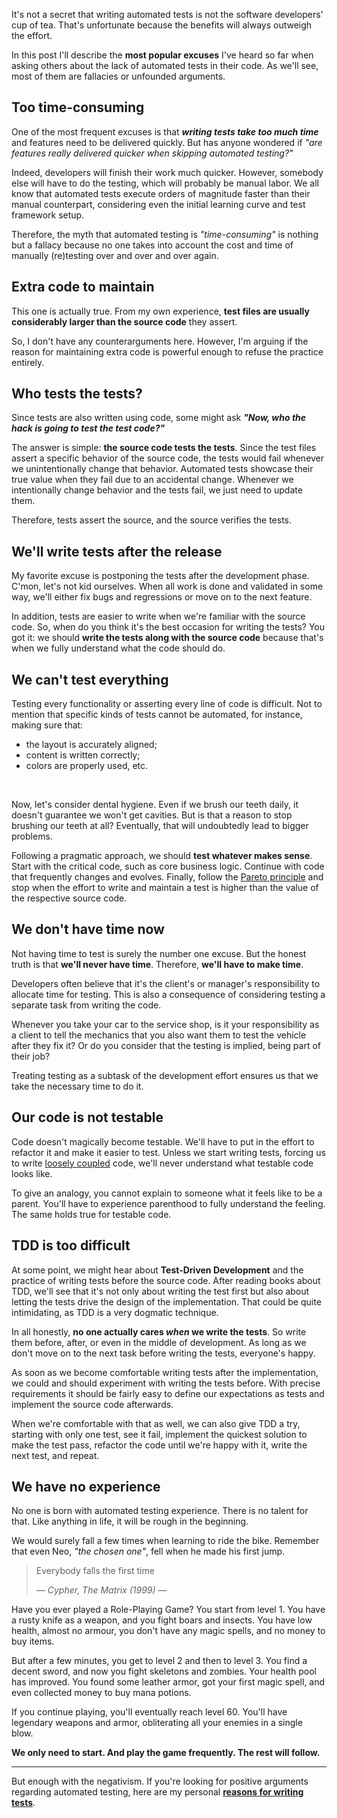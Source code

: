 


It's not a secret that writing automated tests is not the software developers' cup of tea. That's unfortunate because the benefits will always outweigh the effort.

In this post I'll describe the **most popular excuses** I've heard so far when asking others about the lack of automated tests in their code. As we'll see, most of them are fallacies or unfounded arguments.

## Too time-consuming

One of the most frequent excuses is that _**writing tests take too much time**_ and features need to be delivered quickly. But has anyone wondered if _"are features really delivered quicker when skipping automated testing?"_

Indeed, developers will finish their work much quicker. However, somebody else will have to do the testing, which will probably be manual labor. We all know that automated tests execute orders of magnitude faster than their manual counterpart, considering even the initial learning curve and test framework setup.

Therefore, the myth that automated testing is _"time-consuming"_ is nothing but a fallacy because no one takes into account the cost and time of manually (re)testing over and over and over again.

## Extra code to maintain

This one is actually true. From my own experience, **test files are usually considerably larger than the source code** they assert.

So, I don't have any counterarguments here. However, I'm arguing if the reason for maintaining extra code is powerful enough to refuse the practice entirely.

## Who tests the tests?

Since tests are also written using code, some might ask _**"Now, who the hack is going to test the test code?"**_

The answer is simple: **the source code tests the tests**. Since the test files assert a specific behavior of the source code, the tests would fail whenever we unintentionally change that behavior. Automated tests showcase their true value when they fail due to an accidental change. Whenever we intentionally change behavior and the tests fail, we just need to update them.

Therefore, tests assert the source, and the source verifies the tests.

## We'll write tests after the release

My favorite excuse is postponing the tests after the development phase. C'mon, let's not kid ourselves. When all work is done and validated in some way, we'll either fix bugs and regressions or move on to the next feature.

In addition, tests are easier to write when we're familiar with the source code. So, when do you think it's the best occasion for writing the tests? You got it: we should **write the tests along with the source code** because that's when we fully understand what the code should do.

## We can't test everything

Testing every functionality or asserting every line of code is difficult. Not to mention that specific kinds of tests cannot be automated, for instance, making sure that:

- the layout is accurately aligned;
- content is written correctly;
- colors are properly used, etc.

<br />

Now, let's consider dental hygiene. Even if we brush our teeth daily, it doesn't guarantee we won't get cavities. But is that a reason to stop brushing our teeth at all? Eventually, that will undoubtedly lead to bigger problems.

Following a pragmatic approach, we should **test whatever makes sense**. Start with the critical code, such as core business logic. Continue with code that frequently changes and evolves. Finally, follow the [Pareto principle](https://en.wikipedia.org/wiki/Pareto_principle) and stop when the effort to write and maintain a test is higher than the value of the respective source code.

<!--
## We don't have testers

A fairly rare excuse is that _"developers write code, and testers test it"_.

The whole development cycle also includes the practice of testing. Imagine you call a plumber to fix your water pipe, and after finishing his work he tell you _"Well, good day, I hope it works. I have no tester to test it."_

<Subheading>Black or white?</Subheading>

It is true that there is the so-called **black-box testing**, which can be performed by different persons than the one that wrote the code, as black-box testing doesn't require to understand the internal implementation.

However, black-box testing is suited for testing an entire application or system from the user's perspective, usually deployed somewhere or using a production build. This type of testing of testing is very valuable as it integrates all the subsystems of the entire application.

The downside is that it's slow, and it requires a full build and deployment of the application. Therefore, the feedback loop is very slow. Plus, it makes no sense to

Testers test the system.
Developers test their code.
-->

## We don't have time now

Not having time to test is surely the number one excuse. But the honest truth is that **we'll never have time**. Therefore, **we'll have to make time**.

Developers often believe that it's the client's or manager's responsibility to allocate time for testing. This is also a consequence of considering testing a separate task from writing the code.

Whenever you take your car to the service shop, is it your responsibility as a client to tell the mechanics that you also want them to test the vehicle after they fix it? Or do you consider that the testing is implied, being part of their job?

Treating testing as a subtask of the development effort ensures us that we take the necessary time to do it.

## Our code is not testable

Code doesn't magically become testable. We'll have to put in the effort to refactor it and make it easier to test. Unless we start writing tests, forcing us to write [loosely coupled](/blog/2022/reasons-for-writing-tests#loose-coupling) code, we'll never understand what testable code looks like.

To give an analogy, you cannot explain to someone what it feels like to be a parent. You'll have to experience parenthood to fully understand the feeling. The same holds true for testable code.

## TDD is too difficult

At some point, we might hear about **Test-Driven Development** and the practice of writing tests before the source code. After reading books about TDD, we'll see that it's not only about writing the test first but also about letting the tests drive the design of the implementation. That could be quite intimidating, as TDD is a very dogmatic technique.

In all honestly, **no one actually cares _when_ we write the tests**. So write them before, after, or even in the middle of development. As long as we don't move on to the next task before writing the tests, everyone's happy.

As soon as we become comfortable writing tests after the implementation, we could and should experiment with writing the tests before. With precise requirements it should be fairly easy to define our expectations as tests and implement the source code afterwards.

When we're comfortable with that as well, we can also give TDD a try, starting with only one test, see it fail, implement the quickest solution to make the test pass, refactor the code until we're happy with it, write the next test, and repeat.

## We have no experience

No one is born with automated testing experience. There is no talent for that. Like anything in life, it will be rough in the beginning.

We would surely fall a few times when learning to ride the bike. Remember that even Neo, _"the chosen one"_, fell when he made his first jump.

<Quote>
  <blockquote>
    <p>Everybody falls the first time</p>
    <figcaption>
      <cite>&mdash; Cypher, The Matrix (1999) &mdash;</cite>
    </figcaption>
  </blockquote>
</Quote>

Have you ever played a Role-Playing Game? You start from level 1. You have a rusty knife as a weapon, and you fight boars and insects. You have low health, almost no armour, you don't have any magic spells, and no money to buy items.

But after a few minutes, you get to level 2 and then to level 3. You find a decent sword, and now you fight skeletons and zombies. Your health pool has improved. You found some leather armor, got your first magic spell, and even collected money to buy mana potions.

If you continue playing, you'll eventually reach level 60. You'll have legendary weapons and armor, obliterating all your enemies in a single blow.

**We only need to start. And play the game frequently. The rest will follow.**

---

But enough with the negativism. If you're looking for positive arguments regarding automated testing, here are my personal [**reasons for writing tests**](/blog/2022/reasons-for-writing-tests).
